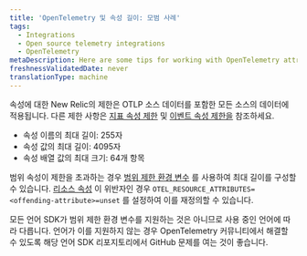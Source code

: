 ```yaml
---
title: 'OpenTelemetry 및 속성 길이: 모범 사례'
tags:
  - Integrations
  - Open source telemetry integrations
  - OpenTelemetry
metaDescription: Here are some tips for working with OpenTelemetry attribute lengths with New Relic.
freshnessValidatedDate: never
translationType: machine
---
```


속성에 대한 New Relic의 제한은 OTLP 소스 데이터를 포함한 모든 소스의 데이터에 적용됩니다. 다른 제한 사항은 [지표 속성 제한](/docs/data-apis/ingest-apis/metric-api/metric-api-limits-restricted-attributes/) 및 [이벤트 속성 제한을](/docs/data-apis/ingest-apis/event-api/introduction-event-api/#limits) 참조하세요.

* 속성 이름의 최대 길이: 255자
* 속성 값의 최대 길이: 4095자
* 속성 배열 값의 최대 크기: 64개 항목

범위 속성이 제한을 초과하는 경우 [범위 제한 환경 변수](https://github.com/open-telemetry/opentelemetry-specification/blob/d6bcc0cb072d8d6f6ced856f1f23c451648a3caa/specification/sdk-environment-variables.md#span-limits-) 를 사용하여 최대 길이를 구성할 수 있습니다. [리소스 속성](https://github.com/open-telemetry/opentelemetry-specification/blob/d6bcc0cb072d8d6f6ced856f1f23c451648a3caa/specification/sdk-environment-variables.md#general-sdk-configuration) 이 위반자인 경우 `OTEL_RESOURCE_ATTRIBUTES=<offending-attribute>=unset` 를 설정하여 이를 재정의할 수 있습니다.

모든 언어 SDK가 범위 제한 환경 변수를 지원하는 것은 아니므로 사용 중인 언어에 따라 다릅니다. 언어가 이를 지원하지 않는 경우 OpenTelemetry 커뮤니티에서 해결할 수 있도록 해당 언어 SDK 리포지토리에서 GitHub 문제를 여는 것이 좋습니다.